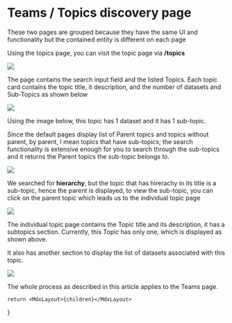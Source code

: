  
# Teams / Topics discovery page

These two pages are grouped because they have the same UI and functionality but the contained entity is different on each page

Using the topics page, you can visit the topic page via <b>/topics</b>

<img src="/images/user-guide/team1.png" />

The page contains the search input field and the listed Topics. Each topic card contains the topic title, it description, and the number of datasets and Sub-Topics as shown below

<img src="/images/user-guide/team2.png" />

Using the image below, this topic has 1 dataset and it has 1 sub-topic.

Since the default pages display list of Parent topics and topics without parent, by parent, I mean topics that have sub-topics; the search functionality is extensive enough for you to search through the sub-topics and it returns the Parent topics the sub-topic belongs to.

<img src="/images/user-guide/team3.png" />

We searched for <b>hierarchy</b>, but the topic that has hirerachy in its title is a sub-topic, hence the parent is displayed, to view the sub-topic, you can click on the parent topic which leads us to the individual topic page

<img src="/images/user-guide/team4.png" />

The individual topic page contains the Topic title and its description, it has a subtopics section. Currently, this Topic has only one, which is displayed as shown above.

It also has another section to display the list of datasets associated with this topic.

<img src="/images/user-guide/team5.png" />

The whole process as described in this article applies to the Teams page.

    return <MdxLayout>{children}</MdxLayout>
}
